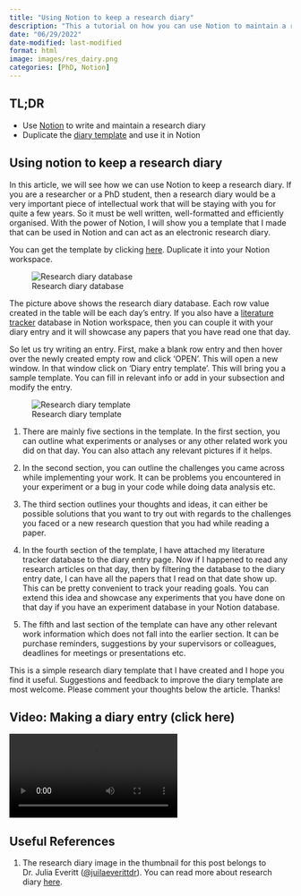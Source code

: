 ```yaml
---
title: "Using Notion to keep a research diary"
description: "This a tutorial on how you can use Notion to maintain a research diary if you are a researcher or a PhD student"
date: "06/29/2022"
date-modified: last-modified
format: html
image: images/res_dairy.png
categories: [PhD, Notion]
---
```


## TL;DR

* Use [Notion](https://www.notion.so/desktop) to write and maintain a research diary
* Duplicate the [diary template](https://jeweljohnson.notion.site/c44a2ec5f518456abfd032642220f26a?v=4adfe4fb5df54e7aac3b000b9152d164) and use it in Notion

## Using notion to keep a research diary

In this article, we will see how we can use Notion to keep a research diary. If you are a researcher or a PhD student, then a research diary would be a very important piece of intellectual work that will be staying with you for quite a few years. So it must be well written, well-formatted and efficiently organised. With the power of Notion, I will show you a template that I made that can be used in Notion and can act as an electronic research diary.

You can get the template by clicking [here](https://jeweljohnson.notion.site/c44a2ec5f518456abfd032642220f26a?v=4adfe4fb5df54e7aac3b000b9152d164). Duplicate it into your Notion workspace.

::: column-page
![Research diary database](images/diary.png)
:::

The picture above shows the research diary database. Each row value created in the table will be each day's entry. If you also have a [literature tracker](https://jeweljohnsonj.github.io/one-carat-blog/posts/notion_literature/) database in Notion workspace, then you can couple it with your diary entry and it will showcase any papers that you have read one that day.

So let us try writing an entry. First, make a blank row entry and then hover over the newly created empty row and click 'OPEN'. This will open a new window. In that window click on 'Diary entry template'. This will bring you a sample template. You can fill in relevant info or add in your subsection and modify the entry.

::: column-page
![Research diary template](images/dairy_entry.png)
:::

1.  There are mainly five sections in the template. In the first section, you can outline what experiments or analyses or any other related work you did on that day. You can also attach any relevant pictures if it helps.

2.  In the second section, you can outline the challenges you came across while implementing your work. It can be problems you encountered in your experiment or a bug in your code while doing data analysis etc.

3.  The third section outlines your thoughts and ideas, it can either be possible solutions that you want to try out with regards to the challenges you faced or a new research question that you had while reading a paper.

4.  In the fourth section of the template, I have attached my literature tracker database to the diary entry page. Now if I happened to read any research articles on that day, then by filtering the database to the diary entry date, I can have all the papers that I read on that date show up. This can be pretty convenient to track your reading goals. You can extend this idea and showcase any experiments that you have done on that day if you have an experiment database in your Notion database.

5.  The fifth and last section of the template can have any other relevant work information which does not fall into the earlier section. It can be purchase reminders, suggestions by your supervisors or colleagues, deadlines for meetings or presentations etc.

This is a simple research diary template that I have created and I hope you find it useful. Suggestions and feedback to improve the diary template are most welcome. Please comment your thoughts below the article. Thanks!

::: {.callout-tip collapse="true"}
## Video: Making a diary entry (click here)
![](https://raw.githubusercontent.com/jeweljohnsonj/one-carat-blog/main/videos/notion_research_diary/diary.mp4)
:::

## Useful References {.unnumbered .appendix}

1.  The research diary image in the thumbnail for this post belongs to Dr. Julia Everitt ([\@juilaeverittdr](https://twitter.com/juliaeverittdr)). You can read more about research diary [here](https://thrivingparttime.com/2021/03/15/my-research-diary-recording-the-twists-and-turns-of-a-part-time-doctorate/).

<a hidden href="https://info.flagcounter.com/ynrK"><img src="https://s11.flagcounter.com/count2/ynrK/bg_000000/txt_FFFFFF/border_F0F0F0/columns_5/maxflags_25/viewers_0/labels_1/pageviews_1/flags_0/percent_0/" alt="Flag Counter" border="0"/></a>
